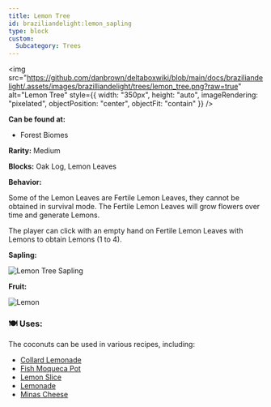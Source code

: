 ```yaml
---
title: Lemon Tree
id: braziliandelight:lemon_sapling
type: block
custom:
  Subcategory: Trees
---
```


<div style={{ display: "flex", flexWrap: "wrap", alignItems: "flex-start", gap: "20px" }}>

  <img src="https://github.com/danbrown/deltaboxwiki/blob/main/docs/braziliandelight/.assets/images/brazilliandelight/trees/lemon_tree.png?raw=true"
       alt="Lemon Tree"
       style={{ width: "350px", height: "auto", imageRendering: "pixelated", objectPosition: "center", objectFit: "contain" }}
  />

  <div style={{ flex: "1", minWidth: "250px" }}>
    <p><strong>Can be found at:</strong></p>
    <ul>
      <li>Forest Biomes</li>
    </ul>
    <p><strong>Rarity:</strong> Medium</p>
    <p><strong>Blocks:</strong> Oak Log, Lemon Leaves</p>
    <p><strong>Behavior:</strong></p>
    <p>Some of the Lemon Leaves are Fertile Lemon Leaves, they cannot be obtained in survival mode. The Fertile Lemon Leaves will grow flowers over time and generate Lemons.</p>
    <p>The player can click with an empty hand on Fertile Lemon Leaves with Lemons to obtain Lemons (1 to 4).</p>
    <div style={{ display: "flex" }}>
      <div style={{ marginRight: "60px" }}>
        <p><strong>Sapling:</strong></p>
        <img src="https://github.com/danbrown/deltaboxwiki/blob/main/docs/braziliandelight/.assets/item/braziliandelight/lemon_sapling.png?raw=true"
            alt="Lemon Tree Sapling"
            style={{ width: "96px", height: "auto", imageRendering: "pixelated" }}
        />
      </div>
      <div>
        <p><strong>Fruit:</strong></p>
        <img src="https://github.com/danbrown/deltaboxwiki/blob/main/docs/braziliandelight/.assets/item/braziliandelight/lemon.png?raw=true"
              alt="Lemon"
              style={{ width: "96px", height: "auto", imageRendering: "pixelated" }}
        />
      </div>
    </div>
  </div>

</div>

### 🍽️ Uses:
The coconuts can be used in various recipes, including:
- [Collard Lemonade](https://moddedmc.wiki/en/project/braziliandelight/docs/recipes)
- [Fish Moqueca Pot](https://moddedmc.wiki/en/project/braziliandelight/docs/recipes)
- [Lemon Slice](https://moddedmc.wiki/en/project/braziliandelight/docs/recipes)
- [Lemonade](https://moddedmc.wiki/en/project/braziliandelight/docs/recipes)
- [Minas Cheese](https://moddedmc.wiki/en/project/braziliandelight/docs/tutorials/minas_cheese)